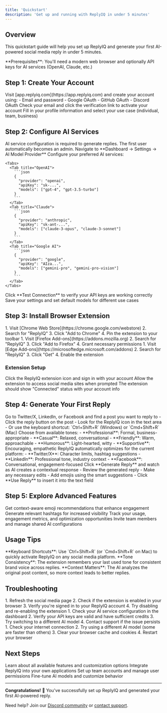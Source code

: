 ```yaml
---
title: 'Quickstart'
description: 'Get up and running with ReplyIQ in under 5 minutes'
---
```


## Overview

This quickstart guide will help you set up ReplyIQ and generate your first AI-powered social media reply in under 5 minutes.

<Info>
  **Prerequisites**: You'll need a modern web browser and optionally API keys for AI services (OpenAI, Claude, etc.)
</Info>

## Step 1: Create Your Account

<Steps>
  <Step title="Sign Up">
    Visit [app.replyiq.com](https://app.replyiq.com) and create your account using:
    - Email and password
    - Google OAuth
    - GitHub OAuth
    - Discord OAuth
  </Step>
  <Step title="Verify Email">
    Check your email and click the verification link to activate your account
  </Step>
  <Step title="Complete Profile">
    Fill in your profile information and select your use case (individual, team, business)
  </Step>
</Steps>

## Step 2: Configure AI Services

<Warning>
  AI service configuration is required to generate replies. The first user automatically becomes an admin.
</Warning>

<Steps>
  <Step title="Access Admin Dashboard">
    Navigate to **Dashboard → Settings → AI Model Provider**
  </Step>
  <Step title="Add API Keys">
    Configure your preferred AI services:
    
    <Tabs>
      <Tab title="OpenAI">
        ```json
        {
          "provider": "openai",
          "apiKey": "sk-...",
          "models": ["gpt-4", "gpt-3.5-turbo"]
        }
        ```
      </Tab>
      <Tab title="Claude">
        ```json
        {
          "provider": "anthropic",
          "apiKey": "sk-ant-...",
          "models": ["claude-3-opus", "claude-3-sonnet"]
        }
        ```
      </Tab>
      <Tab title="Google AI">
        ```json
        {
          "provider": "google",
          "apiKey": "AIza...",
          "models": ["gemini-pro", "gemini-pro-vision"]
        }
        ```
      </Tab>
    </Tabs>
  </Step>
  <Step title="Test Connection">
    Click **Test Connection** to verify your API keys are working correctly
  </Step>
  <Step title="Save Configuration">
    Save your settings and set default models for different use cases
  </Step>
</Steps>

## Step 3: Install Browser Extension

<CardGroup cols={3}>
  <Card title="Chrome" icon="chrome">
    1. Visit [Chrome Web Store](https://chrome.google.com/webstore)
    2. Search for "ReplyIQ"
    3. Click "Add to Chrome"
    4. Pin the extension to your toolbar
  </Card>
  <Card title="Firefox" icon="firefox">
    1. Visit [Firefox Add-ons](https://addons.mozilla.org)
    2. Search for "ReplyIQ"
    3. Click "Add to Firefox"
    4. Grant necessary permissions
  </Card>
  <Card title="Edge" icon="edge">
    1. Visit [Edge Add-ons](https://microsoftedge.microsoft.com/addons)
    2. Search for "ReplyIQ"
    3. Click "Get"
    4. Enable the extension
  </Card>
</CardGroup>

### Extension Setup

<Steps>
  <Step title="Sign In">
    Click the ReplyIQ extension icon and sign in with your account
  </Step>
  <Step title="Grant Permissions">
    Allow the extension to access social media sites when prompted
  </Step>
  <Step title="Verify Connection">
    The extension should show "Connected" status with your account info
  </Step>
</Steps>

## Step 4: Generate Your First Reply

<Steps>
  <Step title="Navigate to Social Media">
    Go to Twitter/X, LinkedIn, or Facebook and find a post you want to reply to
  </Step>
  <Step title="Activate ReplyIQ">
    - Click the reply button on the post
    - Look for the ReplyIQ icon in the text area
    - Or use the keyboard shortcut: `Ctrl+Shift+R` (Windows) or `Cmd+Shift+R` (Mac)
  </Step>
  <Step title="Configure Your Reply">
    <Tabs>
      <Tab title="Tone Selection">
        Choose from available tones:
        - **Professional**: Formal, business-appropriate
        - **Casual**: Relaxed, conversational
        - **Friendly**: Warm, approachable
        - **Humorous**: Light-hearted, witty
        - **Supportive**: Encouraging, empathetic
      </Tab>
      <Tab title="Platform Optimization">
        ReplyIQ automatically optimizes for the current platform:
        - **Twitter/X**: Character limits, hashtag suggestions
        - **LinkedIn**: Professional tone, industry context
        - **Facebook**: Conversational, engagement-focused
      </Tab>
    </Tabs>
  </Step>
  <Step title="Generate Reply">
    Click **Generate Reply** and watch as AI creates a contextual response
  </Step>
  <Step title="Review and Edit">
    - Review the generated reply
    - Make any necessary edits
    - Add emojis using the smart suggestions
    - Click **Use Reply** to insert it into the text field
  </Step>
</Steps>

## Step 5: Explore Advanced Features

<CardGroup cols={2}>
  <Card title="Emoji Suggestions" icon="face-smile">
    Get context-aware emoji recommendations that enhance engagement
  </Card>
  <Card title="Hashtag Generation" icon="hashtag">
    Generate relevant hashtags for increased visibility
  </Card>
  <Card title="Analytics Dashboard" icon="chart-bar">
    Track your usage, engagement metrics, and optimization opportunities
  </Card>
  <Card title="Team Collaboration" icon="users">
    Invite team members and manage shared AI configurations
  </Card>
</CardGroup>

## Usage Tips

<Tip>
  **Keyboard Shortcuts**: Use `Ctrl+Shift+R` (or `Cmd+Shift+R` on Mac) to quickly activate ReplyIQ on any social media platform.
</Tip>

<Tip>
  **Tone Consistency**: The extension remembers your last used tone for consistent brand voice across replies.
</Tip>

<Tip>
  **Context Matters**: The AI analyzes the original post content, so more context leads to better replies.
</Tip>

## Troubleshooting

<AccordionGroup>
  <Accordion title="Extension not appearing">
    1. Refresh the social media page
    2. Check if the extension is enabled in your browser
    3. Verify you're signed in to your ReplyIQ account
    4. Try disabling and re-enabling the extension
  </Accordion>

  <Accordion title="AI generation failing">
    1. Check your AI service configuration in the dashboard
    2. Verify your API keys are valid and have sufficient credits
    3. Try switching to a different AI model
    4. Contact support if the issue persists
  </Accordion>

  <Accordion title="Slow response times">
    1. Check your internet connection
    2. Try using a different AI model (some are faster than others)
    3. Clear your browser cache and cookies
    4. Restart your browser
  </Accordion>
</AccordionGroup>

## Next Steps

<CardGroup cols={2}>
  <Card
    title="Explore Features"
    icon="compass"
    href="/features/ai-reply-generation"
  >
    Learn about all available features and customization options
  </Card>
  <Card
    title="API Integration"
    icon="code"
    href="/api-reference/introduction"
  >
    Integrate ReplyIQ into your own applications
  </Card>
  <Card
    title="Team Setup"
    icon="users"
    href="/dashboard/team-management"
  >
    Set up team accounts and manage user permissions
  </Card>
  <Card
    title="Advanced Configuration"
    icon="cog"
    href="/guides/ai-model-setup"
  >
    Fine-tune AI models and customize behavior
  </Card>
</CardGroup>

---

**Congratulations!** 🎉 You've successfully set up ReplyIQ and generated your first AI-powered reply. 

Need help? Join our [Discord community](https://discord.gg/replyiq) or [contact support](mailto:support@replyiq.com).